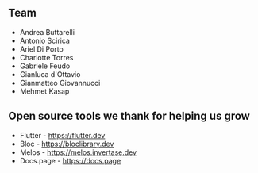 ## Team
- Andrea Buttarelli
- Antonio Scirica
- Ariel Di Porto
- Charlotte Torres
- Gabriele Feudo
- Gianluca d'Ottavio
- Gianmatteo Giovannucci
- Mehmet Kasap

## Open source tools we thank for helping us grow
- Flutter - https://flutter.dev
- Bloc - https://bloclibrary.dev
- Melos - https://melos.invertase.dev
- Docs.page - https://docs.page
